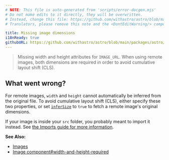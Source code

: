 ```yaml
---
# NOTE: This file is auto-generated from 'scripts/error-docgen.mjs'
# Do not make edits to it directly, they will be overwritten.
# Instead, change this file: https://github.com/withastro/astro/blob/main/packages/astro/src/core/errors/errors-data.ts
# Translators, please remove this note and the <DontEditWarning/> component.

title: Missing image dimensions
i18nReady: true
githubURL: https://github.com/withastro/astro/blob/main/packages/astro/src/core/errors/errors-data.ts
---
```


<DontEditWarning />


> Missing width and height attributes for `IMAGE_URL`. When using remote images, both dimensions are required in order to avoid cumulative layout shift (CLS).

## What went wrong?
For remote images, `width` and `height` cannot automatically be inferred from the original file. To avoid cumulative layout shift (CLS), either specify these two properties, or set [`inferSize`](/vi/reference/modules/astro-assets/#infersize) to `true` to fetch a remote image's original dimensions.

If your image is inside your `src` folder, you probably meant to import it instead. See [the Imports guide for more information](/vi/guides/imports/#other-assets).

**See Also:**
-  [Images](/vi/guides/images/)
-  [Image component#width-and-height-required](/vi/reference/modules/astro-assets/#width-and-height-required-for-images-in-public)


